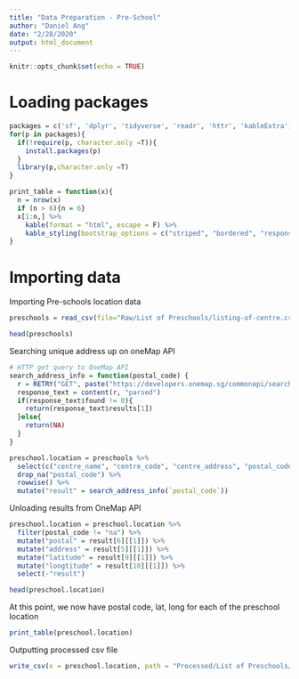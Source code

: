 ```yaml
---
title: "Data Preparation - Pre-School"
author: "Daniel Ang"
date: "2/28/2020"
output: html_document
---
```


```r
knitr::opts_chunk$set(echo = TRUE)
```


# Loading packages
```r
packages = c('sf', 'dplyr', 'tidyverse', 'readr', 'httr', 'kableExtra')
for(p in packages){
  if(!require(p, character.only =T)){
    install.packages(p)
  }
  library(p,character.only =T)
}

print_table = function(x){
  n = nrow(x)
  if (n > 6){n = 6}
  x[1:n,] %>%
    kable(format = "html", escape = F) %>%
    kable_styling(bootstrap_options = c("striped", "bordered", "responsive"))
}
```

# Importing data

Importing Pre-schools location data
```r
preschools = read_csv(file="Raw/List of Preschools/listing-of-centre.csv")

head(preschools)
```


Searching unique address up on oneMap API
```r
# HTTP get query to OneMap API 
search_address_info = function(postal_code) {
  r = RETRY("GET", paste("https://developers.onemap.sg/commonapi/search?searchVal=",postal_code,"&returnGeom=Y&getAddrDetails=Y", sep = ""))
  response_text = content(r, "parsed")
  if(response_text$found != 0){
    return(response_text$results[1])
  }else{
    return(NA)
  }
}

preschool.location = preschools %>% 
  select(c("centre_name", "centre_code", "centre_address", "postal_code")) %>% 
  drop_na("postal_code") %>%
  rowwise() %>%
  mutate("result" = search_address_info(`postal_code`))
```


Unloading results from OneMap API
```r
preschool.location = preschool.location %>% 
  filter(postal_code != "na") %>%
  mutate("postal" = result[6][[1]]) %>% 
  mutate("address" = result[5][[1]]) %>% 
  mutate("latitude" = result[9][[1]]) %>% 
  mutate("longtitude" = result[10][[1]]) %>%
  select(-"result")

head(preschool.location)
```

At this point, we now have postal code, lat, long for each of the preschool location
```r
print_table(preschool.location)
```

Outputting processed csv file
```r
write_csv(x = preschool.location, path = "Processed/List of Preschools/listing-of-centre.csv")
```
